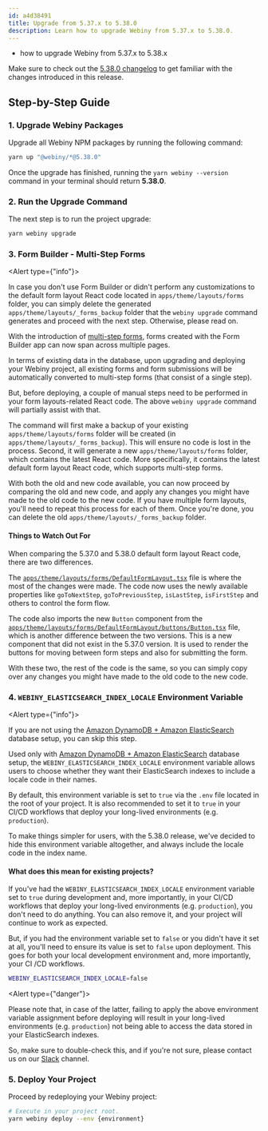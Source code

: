 ```yaml
---
id: a4d38491
title: Upgrade from 5.37.x to 5.38.0
description: Learn how to upgrade Webiny from 5.37.x to 5.38.0.
---
```



<Alert type="success" title="What you’ll learn">

- how to upgrade Webiny from 5.37.x to 5.38.x

</Alert>

<Alert type="info">

Make sure to check out the [5.38.0 changelog](./changelog) to get familiar with the changes introduced in this
release.

</Alert>

## Step-by-Step Guide

### 1. Upgrade Webiny Packages

Upgrade all Webiny NPM packages by running the following command:

```bash
yarn up "@webiny/*@5.38.0"
```

Once the upgrade has finished, running the `yarn webiny --version` command in your terminal should return **5.38.0**.

### 2. Run the Upgrade Command

The next step is to run the project upgrade:

```bash
yarn webiny upgrade
```

### 3. Form Builder - Multi-Step Forms

<Alert type={"info"}>

In case you don't use Form Builder or didn't perform any customizations to the default form layout React code located in `apps/theme/layouts/forms` folder, you can simply delete the generated `apps/theme/layouts/_forms_backup` folder that the `webiny upgrade` command generates and proceed with the next step. Otherwise, please read on.

</Alert>

With the introduction of [multi-step forms](/docs/release-notes/5.38.0/changelog#multi-step-forms), forms created with the Form Builder app can now span across multiple pages.

In terms of existing data in the database, upon upgrading and deploying your Webiny project, all existing forms and form submissions will be automatically converted to multi-step forms (that consist of a single step).

But, before deploying, a couple of manual steps need to be performed in your form layouts-related React code. The above `webiny upgrade` command will partially assist with that.

The command will first make a backup of your existing `apps/theme/layouts/forms` folder will be created (in `apps/theme/layouts/_forms_backup`). This will ensure no code is lost in the process. Second, it will generate a new `apps/theme/layouts/forms` folder, which contains the latest React code. More specifically, it contains the latest default form layout React code, which supports multi-step forms.

With both the old and new code available, you can now proceed by comparing the old and new code, and apply any changes you might have made to the old code to the new code. If you have multiple form layouts, you'll need to repeat this process for each of them. Once you're done, you can delete the old `apps/theme/layouts/_forms_backup` folder.

#### Things to Watch Out For

When comparing the 5.37.0 and 5.38.0 default form layout React code, there are two differences.

The [`apps/theme/layouts/forms/DefaultFormLayout.tsx`](https://github.com/webiny/webiny-js/blob/next/packages/cwp-template-aws/template/common/apps/theme/layouts/forms/DefaultFormLayout.tsx) file is where the most of the changes were made. The code now uses the newly available properties like `goToNextStep`, `goToPreviousStep`, `isLastStep`, `isFirstStep` and others to control the form flow.

The code also imports the new `Button` component from the [`apps/theme/layouts/forms/DefaultFormLayout/buttons/Button.tsx`](https://github.com/webiny/webiny-js/blob/next/packages/cwp-template-aws/template/common/apps/theme/layouts/forms/DefaultFormLayout/buttons/Button.tsx) file, which is another difference between the two versions. This is a new component that did not exist in the 5.37.0 version. It is used to render the buttons for moving between form steps and also for submitting the form.

With these two, the rest of the code is the same, so you can simply copy over any changes you might have made to the old code to the new code.

### 4. `WEBINY_ELASTICSEARCH_INDEX_LOCALE` Environment Variable

<Alert type={"info"}>

If you are not using the [Amazon DynamoDB + Amazon ElasticSearch](docs/architecture/introduction#different-database-setups) database setup, you can skip this step.

</Alert>

Used only with [Amazon DynamoDB + Amazon ElasticSearch](docs/architecture/introduction#different-database-setups) database setup, the `WEBINY_ELASTICSEARCH_INDEX_LOCALE` environment variable allows users to choose whether they want their ElasticSearch indexes to include a locale code in their names.

By default, this environment variable is set to `true` via the `.env` file located in the root of your project. It is also recommended to set it to `true` in your CI/CD workflows that deploy your long-lived environments (e.g. `production`).

To make things simpler for users, with the 5.38.0 release, we've decided to hide this environment variable altogether, and always include the locale code in the index name.

#### What does this mean for existing projects?

If you've had the `WEBINY_ELASTICSEARCH_INDEX_LOCALE` environment variable set to `true` during development and, more importantly, in your CI/CD workflows that deploy your long-lived environments (e.g. `production`), you don't need to do anything. You can also remove it, and your project will continue to work as expected.

But, if you had the environment variable set to `false` or you didn't have it set at all, you'll need to ensure its value is set to `false` upon deployment. This goes for both your local development environment and, more importantly, your CI /CD workflows.

```bash
WEBINY_ELASTICSEARCH_INDEX_LOCALE=false
```

<Alert type={"danger"}>

Please note that, in case of the latter, failing to apply the above environment variable assignment before deploying will result in your long-lived environments (e.g. `production`) not being able to access the data stored in your ElasticSearch indexes.

So, make sure to double-check this, and if you're not sure, please contact us on our [Slack](https://www.webiny.com/slack) channel.

</Alert>

### 5. Deploy Your Project

Proceed by redeploying your Webiny project:

```bash
# Execute in your project root.
yarn webiny deploy --env {environment}
```

<AdditionalNotes />
